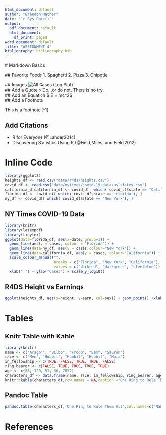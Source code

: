 ```yaml
---
html_document: default
author: "Brandon Mather"
date: "`r Sys.Date()`"
output:
  pdf_document: default
  html_document:
    df_print: paged
word_document: default
title: "ASSIGNMENT 4"
bibliography: bibliography.bib
---
```

  
  # Markdown Basics
  
  ## Favorite Foods
1. Spaghetti
2. Pizza
3. Chipotle

  ## Images
![All Cases (Log Plot)](completed/assignment04/plots/10-all-cases-log.png)  
  ## Add a Quote
> Do…or do not. There is no try.   
  ## Add an Equation
$ E = mc^2$  
## Add a Footnote

This is a footnote [^1]

## Add Citations

* R for Everyone (@Lander2014)
* Discovering Statistics Using R (@Field,Miles, and Field 2012)

# Inline Code
```r
library(ggplot2)
heights_df <- read.csv("data/r4ds/heights.csv")
covid_df <- read.csv("data/nytimes/covid-19-data/us-states.csv")
california_dfcalifornia_df <- covid_df[ which( covid_df$state == "California"), ]
florida_df <- covid_df[ which( covid_df$state == "Florida"), ]
ny_df <- covid_df[ which( covid_df$state == "New York"), ]
```
## NY Times COVID-19 Data
```r
library(knitr)
library(latexpdf)
library(tinytex)
ggplot(data=florida_df, aes(x=date, group=1)) +
  geom_line(aes(y = cases, colour = "Florida")) +
  geom_line(data=ny_df, aes(y = cases,colour="New York")) +
  geom_line(data=california_df, aes(y = cases, colour="California")) +
  scale_colour_manual("",
                      breaks = c("Florida", "New York", "California"),
                      values = c("darkred", "darkgreen", "steelblue")) +
  xlab(" ") + ylab("Cases") + scale_y_log10()
```
## R4DS Height vs Earnings
```r
ggplot(heights_df, aes(x=height, y=earn, col=sex)) + geom_point() +xlab("Height (Inches)") + ylab("Earning (Dollars)")
```
# Tables

## Knitr Table with Kable
```r
library(knitr)
name <- c("Aragon", "Bilbo", "Frodo", "Sam", "Sauron")
race <- c("Men", "Hobbit", "Hobbit", "Hobbit", "Maia")
in_fellowship <- c(TRUE, FALSE, TRUE, TRUE, FALSE)
ring_bearer <- c(FALSE, TRUE, TRUE, TRUE, TRUE)
age <- c(88, 129, 51, 36, 7052)
characters_df <- data.frame(name, race, in_fellowship, ring_bearer, age)
knitr::kable(characters_df,row.names = NA,caption ="One Ring to Rule Them All" )
```
## Pandoc Table
```r
pandoc.table(characters_df,'One Ring to Rule Them All',col.names=c("Name","Race","In Fellowship? ","Is Ring Bearer?","Age"))
```
# References
